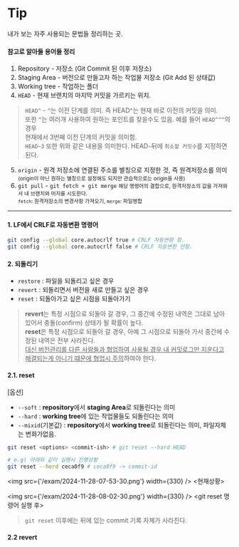 # Tip

내가 보는 자주 사용되는 문법들 정리하는 곳.

#### 참고로 알아둘 용어들 정리
1. Repository - 저장소 (Git Commit 된 이후 저장소)
2. Staging Area - 버전으로 만들고자 하는 작업물 저장소 (Git Add 된 상태값) 
3. Working tree - 작업하는 폴더
4. `HEAD` - 현재 브랜치의 마지막 커밋을 가르키는 위치.  
> `HEAD^` - `^`는 이전 단계를 의미. 즉 HEAD^는 현재 바로 이전의 커밋을 의미.  
> 또한 `^`는 여러개 사용하여 원하는 포인트를 찾을수도 있음. 예를 들어 `HEAD^^^`의 경우  
> 현재에서 3번째 이전 단계의 커밋을 의미함.  
> `HEAD~3` 또한 위와 같은 내용을 의미한다. HEAD`~`뒤에 `취소할 커밋수`를 지정하면 된다.
5. `origin` - 원격 저장소에 연결된 주소를 별칭으로 지정한 것, 즉 원격저장소를 의미  
<small>(origin이 아닌 원하는 별칭으로 설정해도 되지만 관습적으로는 origin을 사용)</small>
6. `git pull` - `git fetch + git merge` <small>해당 명령어의 결합으로, 원격저장소의 값을 가져와서 내 브랜치와 머지를 시도한다.</small>  
<small>`fetch`: 원격저장소의 변경사항 가져오기, `merge`: 파일병합</small>


---

#### 1. LF에서 CRLF로 자동변환 명령어 
```bash
git config --global core.autocrlf true # CRLF 자동변환 함.
git config --global core.autocrlf false # CRLF 자동변환 안함.
```

#### 2. 되돌리기

- `restore` : 파일을 되돌리고 싶은 경우  
- `revert` : 되돌리면서 버전을 새로 만들고 싶은 경우  
- `reset` : 되돌아가고 싶은 시점을 되돌아가기  
> **revert**는 특정 시점으로 되돌아 갈 경우, 그 중간에 수정된 내역은 그대로 남아 있어서 충돌(confirm) 상태가 될 확률이 높다.  
> **reset**은 특정 시점으로 되돌아 갈 경우, 아예 그 시점으로 되돌아 가서 중간에 수정된 내역은 전부 사라진다.  
> <u>대신 버전관리를 다른 사람들과 협업하여 사용될 경우 내 커밋로그만 지운다고 해결되는게 아니기 떄문에 협업시 주의</u>하여야 한다.

#### 2.1. reset
[옵션]
- `--soft` : **repository**에서 **staging Area**로 되돌린다는 의미 
- `--hard` : **working tree**에 있는 작업물들도 되돌린다는 의미
- `--mixid`(기본값) : **repository**에서 **working tree**로 되돌린다는 의미, 파일자체는 변화가없음.

```bash
git reset <options> <commit-ish> # git reset --hard HEAD
```

```bash
# e.g) 아래와 같이 실행시 진행상황
git reset --herd ceca0f9 # ceca0f9 -> commit-id
```
<img src={'/exam/2024-11-28-07-53-30.png'} width={330} />
&lt;현재상황&gt;

<img src={'/exam/2024-11-28-08-02-30.png'} width={330} />
&lt;git reset 명령어 실행 후&gt;

> `git reset` 이후에는 뒤에 있는 commit 기록 자체가 사라진다.

#### 2.2 revert

